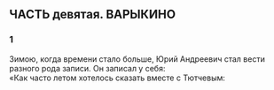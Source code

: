 ## ЧАСТЬ девятая. ВАРЫКИНО {-}

### 1 {-}

Зимою, когда времени стало больше, Юрий Андреевич стал вести разного рода записи. Он записал у себя:<br/> «Как часто летом хотелось сказать вместе с Тютчевым:

